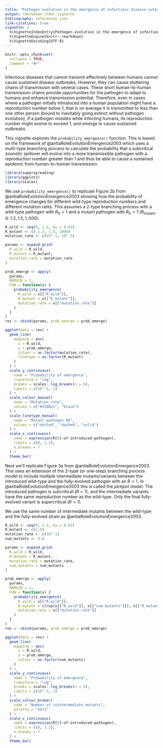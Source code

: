 ```yaml
---
title: "Pathogen evolution in the emergence of infectious disease outbreaks"
output: rmarkdown::html_vignette
bibliography: references.json
link-citations: true
vignette: >
  %\VignetteIndexEntry{Pathogen evolution in the emergence of infectious disease outbreaks}
  %\VignetteEngine{knitr::rmarkdown}
  %\VignetteEncoding{UTF-8}
---
```


```r
knitr::opts_chunk$set(
  collapse = TRUE,
  comment = "#>"
)
```

Infectious diseases that cannot transmit effectively between humans cannot cause sustained disease outbreaks. However, they can cause stuttering chains of transmission with several cases. These short human-to-human transmission chains provide opportunities for the pathogen to adapt to humans and enhance transmission potential. Therefore, even in cases where a pathogen initially introduced into a human population might have a reproduction number below 1, that is on average it is transmitted to less than one other person (bound to inevitably going extinct without pathogen evolution), if a pathogen mutates while infecting humans, its reproduction number might evolve to exceed 1, and emerge to cause sustained outbreaks. 

This vignette explores the `probability_emergence()` function. This is based on the framework of @antiaRoleEvolutionEmergence2003 which uses a multi-type branching process to calculate the probability that a subcritical zoonotic spillover will evolve into a more transmissible pathogen with a reproduction number greater than 1 and thus be able to cause a sustained epidemic from human-to-human transmission. 

```r
library(superspreading)
library(ggplot2)
library(scales)
```

We use `probability_emergence()` to replicate Figure 2b from @antiaRoleEvolutionEmergence2003 showing how the probability of emergence changes for different wild-type reproduction numbers and different mutation rates. This assumes a 2-type branching process with a wild-type pathogen with $R_0 < 1$ and a mutant pathogen with $R_0 > 1$ ($R_{\text{mutant}} \in {1.2, 1.5, 1,000}$).

```r
R_wild <- seq(0, 1.2, by = 0.01)
R_mutant <- c( 1.2, 1.5, 1000)
mutation_rate <- c(10^-1, 10^-3)

params <- expand.grid(
  R_wild = R_wild, 
  R_mutant = R_mutant, 
  mutation_rate = mutation_rate
)

prob_emerge <- apply(
  params, 
  MARGIN = 1, 
  FUN = function(x) {
    probability_emergence(
      R_wild = x[["R_wild"]], 
      R_mutant = x[["R_mutant"]], 
      mutation_rate = x[["mutation_rate"]]
    )
  } 
)
res <- cbind(params, prob_emerge = prob_emerge)
```

```r
ggplot(data = res) +
  geom_line(
    mapping = aes(
      x = R_wild, 
      y = prob_emerge, 
      colour = as.factor(mutation_rate), 
      linetype = as.factor(R_mutant)
    )
  ) +
  scale_y_continuous(
    name = "Probability of emergence",
    transform = "log",
    breaks = scales::log_breaks(n = 6),
    limits = c(10^-5, 1)
  ) +
  scale_colour_manual(
    name = "Mutation rate", 
    values = c("#228B22", "black")
  ) +
  scale_linetype_manual(
    name = "Mutant pathogen R0", 
    values = c("dotted", "dashed", "solid")
  ) +
  scale_x_continuous(
    name = expression(R[0]~of~introduced~pathogen), 
    limits = c(0, 1.2),
    n.breaks = 7
  ) +
  theme_bw()
```

Next we'll replicate Figure 3a from @antiaRoleEvolutionEmergence2003. This uses an extension of the 2-type (or one-step) branching process model to include multiple intermediate mutants/variants between the introduced wild-type and the fully-evolved pathogen with an $R > 1$. In @antiaRoleEvolutionEmergence2003 this is called the _jackpot model_. The introduced pathogen is subcritical ($R < 1$), and the intermediate variants have the same reproduction number as the wild-type. Only the final fully-evolved variant is supercritical ($R > 1$). 

We use the same number of intermediate mutants between the wild-type and the fully-evolved strain as @antiaRoleEvolutionEmergence2003.

```r
R_wild <- seq(0, 1.2, by = 0.01)
R_mutant <- c(1.5)
mutation_rate <- c(10^-1)
num_mutants <- 0:4

params <- expand.grid(
  R_wild = R_wild, 
  R_mutant = R_mutant, 
  mutation_rate = mutation_rate,
  num_mutants = num_mutants
)

prob_emerge <- apply(
  params, 
  MARGIN = 1, 
  FUN = function(x) {
    probability_emergence(
      R_wild = x[["R_wild"]], 
      R_mutant = c(rep(x[["R_wild"]], x[["num_mutants"]]), x[["R_mutant"]]), 
      mutation_rate = x[["mutation_rate"]]
    )
  } 
)
res <- cbind(params, prob_emerge = prob_emerge)
```

```r
ggplot(data = res) +
  geom_line(
    mapping = aes(
      x = R_wild, 
      y = prob_emerge, 
      colour = as.factor(num_mutants)
    )
  ) +
  scale_y_continuous(
    name = "Probability of emergence",
    transform = "log",
    breaks = scales::log_breaks(n = 6),
    limits = c(10^-5, 1)
  ) +
  scale_colour_brewer(
    name = "Number of \nintermediate mutants", 
    palette = "Set1"
  ) +
  scale_x_continuous(
    name = expression(R[0]~of~introduced~pathogen), 
    limits = c(0, 1.2),
    n.breaks = 7
  ) +
  theme_bw()
```
